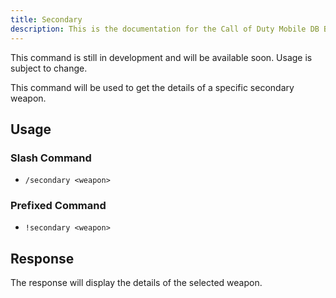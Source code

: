 ```yaml
---
title: Secondary
description: This is the documentation for the Call of Duty Mobile DB Bot
---
```



<Aside type="caution" title="Coming Soon">
    This command is still in development and will be available soon. Usage is subject to change.
</Aside>

This command will be used to get the details of a specific secondary weapon.

## Usage

### Slash Command

- `/secondary <weapon>`

### Prefixed Command

- `!secondary <weapon>`

## Response

The response will display the details of the selected weapon.
